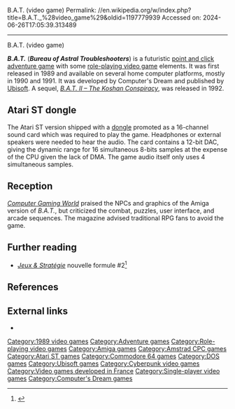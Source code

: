 B.A.T. (video game)
Permalink: //en.wikipedia.org/w/index.php?title=B.A.T._%28video_game%29&oldid=1197779939
Accessed on: 2024-06-26T17:05:39.313489



------
B.A.T. (video game)
{{other uses|BAT (disambiguation)}}
{{Infobox video game
|title  = B.A.T.
|image = BAT(videogame cover).jpg
|developer = Computer's Dream
|publisher = [[Ubi Soft]]
|designer = Hervé Lange<br>Olivier Cordoléani
|engine =
|released = '''1989:''' Atari ST<br>'''1990:''' Amiga, C64, MS-DOS<br>'''1991:''' Amstrad
|genre = [[Adventure game|Adventure]], [[role-playing video game|role-playing]]
|modes = [[Single-player]]
|platforms = [[Amiga]], [[Amstrad CPC]], [[Atari ST]], [[Commodore 64]], [[MS-DOS]]
}}

'''''B.A.T.''''' ('''''Bureau of Astral Troubleshooters''''') is a futuristic [[point and click]] [[adventure game]] with some [[role-playing video game]] elements. It was first released in 1989 and available on several home computer platforms, mostly in 1990 and 1991. It was developed by Computer's Dream and published by [[Ubisoft]]. A sequel, ''[[B.A.T. II – The Koshan Conspiracy]]'', was released in 1992.

==Atari ST dongle==
{{Unreferenced section|date=July 2022}}
The Atari ST version shipped with a [[dongle]] promoted as a 16-channel sound card which was required to play the game. Headphones or external speakers were needed to hear the audio. The card contains a 12-bit DAC, giving the dynamic range for 16 simultaneous 8-bits samples at the expense of the CPU given the lack of DMA. The game audio itself only uses 4 simultaneous samples.

==Reception==
''[[Computer Gaming World]]'' praised the NPCs and graphics of the Amiga version of ''B.A.T.'', but criticized the combat, puzzles, user interface, and arcade sequences. The magazine advised traditional RPG fans to avoid the game.{{r|cgw199106}}

==Further reading==
*''[[:fr:Jeux et Stratégie|Jeux & Stratégie]]'' nouvelle formule #2<ref>{{cite web | url=https://archive.org/details/jeux-et-strategie-nf-2/page/24/mode/2up | title=Jeux & stratégie NF 2 | date=December 1989 }}</ref>

==References==
{{reflist|refs=
<ref name="cgw199106">{{cite magazine | url=http://www.cgwmuseum.org/galleries/index.php?year=1991&pub=2&id=83 | title=Troubleshooting on Selenia | magazine=Computer Gaming World | date=June 1991 | accessdate=17 November 2013 |last1=Bowers |first1=Martin |last2=Wilson |first2=David M. | pages=8, 10 | issue=83}}</ref>}}

==External links==
* {{moby game|id=/bat}}

[[Category:1989 video games]]
[[Category:Adventure games]]
[[Category:Role-playing video games]]
[[Category:Amiga games]]
[[Category:Amstrad CPC games]]
[[Category:Atari ST games]]
[[Category:Commodore 64 games]]
[[Category:DOS games]]
[[Category:Ubisoft games]]
[[Category:Cyberpunk video games]]
[[Category:Video games developed in France]]

{{adventure-videogame-stub}}
[[Category:Single-player video games]]
[[Category:Computer's Dream games]]